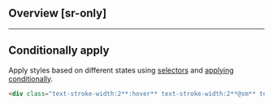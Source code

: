 ## Overview [sr-only]
<Overview/>

---

## Conditionally apply
Apply styles based on different states using [selectors](/guide/state-selectors) and [applying conditionally](/guide/applying-conditionally).
```html
<div class="text-stroke-width:2**:hover** text-stroke-width:2**@sm** text-stroke-width:2**@dark** text-stroke-width:2**@print**">…</div>
```

